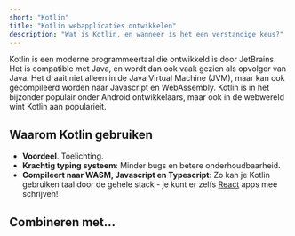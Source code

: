```yaml
---
short: "Kotlin"
title: "Kotlin webapplicaties ontwikkelen"
description: "Wat is Kotlin, en wanneer is het een verstandige keus?"
---
```


Kotlin is een moderne programmeertaal die ontwikkeld is door JetBrains.
Het is compatible met Java, en wordt dan ook vaak gezien als opvolger van Java.
Het draait niet alleen in de Java Virtual Machine (JVM), maar kan ook gecompileerd worden naar Javascript en WebAssembly.
Kotlin is in het bijzonder populair onder Android ontwikkelaars, maar ook in de webwereld wint Kotlin aan popularieit.

## Waarom Kotlin gebruiken

- **Voordeel**. Toelichting.
- **Krachtig typing systeem**: Minder bugs en betere onderhoudbaarheid.
- **Compileert naar WASM, Javascript en Typescript**: Zo kan je Kotlin gebruiken taal door de gehele stack - je kunt er zelfs [React](/tech/react) apps mee schrijven!

## Combineren met...

<TechWrapperSmall>
  <TechPill technology="nextjs" />
  <TechPill technology="react" />
</TechWrapperSmall>
